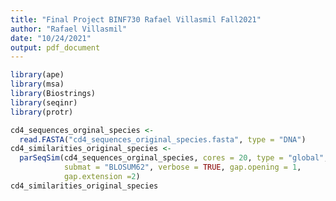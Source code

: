 ```yaml
---
title: "Final Project BINF730 Rafael Villasmil Fall2021"
author: "Rafael Villasmil"
date: "10/24/2021"
output: pdf_document
---
```


```r
library(ape)
library(msa)
library(Biostrings)
library(seqinr)
library(protr)
```

```r
cd4_sequences_orginal_species <- 
  read.FASTA("cd4_sequences_original_species.fasta", type = "DNA")
cd4_similarities_original_species <- 
  parSeqSim(cd4_sequences_orginal_species, cores = 20, type = "global", 
            submat = "BLOSUM62", verbose = TRUE, gap.opening = 1,
            gap.extension =2)
cd4_similarities_original_species
```

